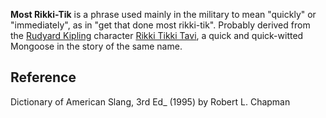 '''Most Rikki-Tik''' is a phrase used mainly in the military to mean "quickly" or "immediately", as in "get that done most rikki-tik". Probably derived from the [[Rudyard Kipling]] character [[Rikki Tikki Tavi]], a quick and quick-witted Mongoose  in the story of the same name.

==Reference==
Dictionary of American Slang, 3rd Ed_ (1995) by Robert L. Chapman